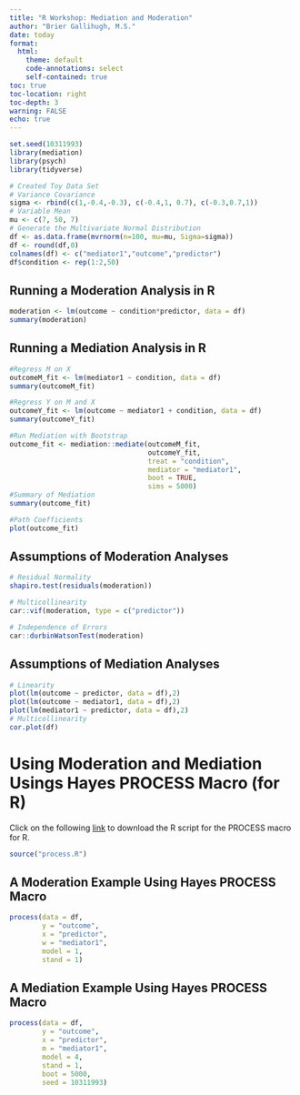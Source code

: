 ```yaml
---
title: "R Workshop: Mediation and Moderation"
author: "Brier Gallihugh, M.S."
date: today
format:
  html:
    theme: default
    code-annotations: select
    self-contained: true
toc: true
toc-location: right
toc-depth: 3
warning: FALSE
echo: true
---
```


```r
set.seed(10311993)
library(mediation)
library(psych)
library(tidyverse)

# Created Toy Data Set
# Variance Covariance
sigma <- rbind(c(1,-0.4,-0.3), c(-0.4,1, 0.7), c(-0.3,0.7,1))
# Variable Mean
mu <- c(7, 50, 7) 
# Generate the Multivariate Normal Distribution
df <- as.data.frame(mvrnorm(n=100, mu=mu, Sigma=sigma))
df <- round(df,0)
colnames(df) <- c("mediator1","outcome","predictor")
df$condition <- rep(1:2,50)
```

## Running a Moderation Analysis in R

```r
moderation <- lm(outcome ~ condition*predictor, data = df)
summary(moderation)
```

## Running a Mediation Analysis in R

```r
#Regress M on X
outcomeM_fit <- lm(mediator1 ~ condition, data = df)
summary(outcomeM_fit)

#Regress Y on M and X
outcomeY_fit <- lm(outcome ~ mediator1 + condition, data = df)
summary(outcomeY_fit)

#Run Mediation with Bootstrap
outcome_fit <- mediation::mediate(outcomeM_fit,
                                  outcomeY_fit,
                                  treat = "condition",
                                  mediator = "mediator1",
                                  boot = TRUE,
                                  sims = 5000)
#Summary of Mediation
summary(outcome_fit)

#Path Coefficients
plot(outcome_fit)
```

## Assumptions of Moderation Analyses

```r
# Residual Normality
shapiro.test(residuals(moderation))

# Multicollinearity
car::vif(moderation, type = c("predictor"))

# Independence of Errors
car::durbinWatsonTest(moderation)
```

## Assumptions of Mediation Analyses

```r
# Linearity
plot(lm(outcome ~ predictor, data = df),2)
plot(lm(outcome ~ mediator1, data = df),2)
plot(lm(mediator1 ~ predictor, data = df),2)
# Multicollinearity
cor.plot(df)
```

# Using Moderation and Mediation Usings Hayes PROCESS Macro (for R)

Click on the following [link](https://www.afhayes.com/public/processv43.zip) to download the R script for the PROCESS macro for R.

```r
source("process.R")
```

## A Moderation Example Using Hayes PROCESS Macro

```r
process(data = df,
        y = "outcome",
        x = "predictor",
        w = "mediator1",
        model = 1,
        stand = 1)

```

## A Mediation Example Using Hayes PROCESS Macro

```r
process(data = df,
        y = "outcome",
        x = "predictor",
        m = "mediator1",
        model = 4,
        stand = 1,
        boot = 5000,
        seed = 10311993)
```
